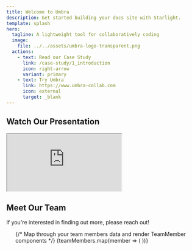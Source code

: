 ```yaml
---
title: Welcome to Umbra
description: Get started building your docs site with Starlight.
template: splash
hero:
  tagline: A lightweight tool for collaboratively coding
  image:
    file: ../../assets/umbra-logo-transparent.png
  actions:
    - text: Read our Case Study
      link: /case-study/1_introduction
      icon: right-arrow
      variant: primary
    - text: Try Umbra
      link: https://www.umbra-collab.com
      icon: external
      target: _blank
---
```





<ViewTransitions />

## Watch Our Presentation

<div style={{ marginBottom: '1rem' }}></div>

<div style={{ position: 'relative', paddingBottom: '56.25%', height: 0, overflow: 'hidden', maxWidth: '100%', margin: 'auto' }}>
  <iframe
    src="https://www.youtube.com/embed/KTGpoGrwexM"
    style={{ position: 'absolute', top: 0, left: 0, width: '100%', height: '100%', border: 'none' }}
    allowFullScreen
  ></iframe>
</div>

## Meet Our Team

If you're interested in finding out more, please reach out!

<ul class="flex flex-wrap justify-center gap-4 p-8">
		{/* Map through your team members data and render TeamMember components */}
		{teamMembers.map(member => (
			<TeamMember {...member} />
		))}
</ul>